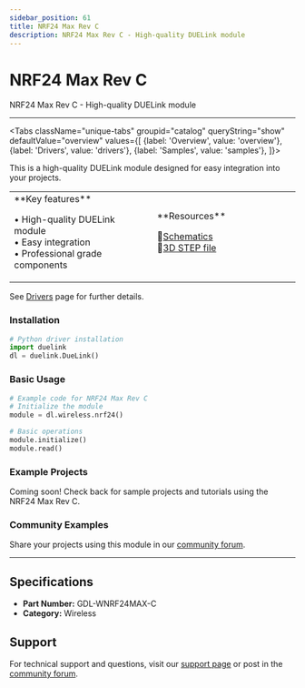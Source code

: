 ```yaml
---
sidebar_position: 61
title: NRF24 Max Rev C
description: NRF24 Max Rev C - High-quality DUELink module
---
```



# NRF24 Max Rev C

<ProductImageSelector 
  partNumber="wnrf24max-c"
  productName="NRF24 Max Rev C"
/>

NRF24 Max Rev C - High-quality DUELink module

---

<Tabs className="unique-tabs" groupid="catalog" queryString="show" defaultValue="overview"
  values={[
    {label: 'Overview', value: 'overview'},
    {label: 'Drivers', value: 'drivers'},
    {label: 'Samples', value: 'samples'},
  ]}>

<TabItem value="overview">

This is a high-quality DUELink module designed for easy integration into your projects.

<table><td width='50%'>
**Key features**

• High-quality DUELink module<br/>
• Easy integration<br/>
• Professional grade components<br/>

</td><td width='50%'>
**Resources**
 
📄[Schematics](/sch/wnrf24max-c.pdf)<br/>
🔩[3D STEP file](/3d/wnrf24max-c.step)<br/>

</td></table>

</TabItem>

<TabItem value="drivers">

See [Drivers](../../engine/drivers) page for further details.

### Installation

```python
# Python driver installation
import duelink
dl = duelink.DueLink()
```

### Basic Usage

```python
# Example code for NRF24 Max Rev C
# Initialize the module
module = dl.wireless.nrf24()

# Basic operations
module.initialize()
module.read()
```

</TabItem>

<TabItem value="samples">

### Example Projects

Coming soon! Check back for sample projects and tutorials using the NRF24 Max Rev C.

### Community Examples

Share your projects using this module in our [community forum](https://forums.ghielectronics.com).

</TabItem>

</Tabs>

---

## Specifications

- **Part Number:** GDL-WNRF24MAX-C
- **Category:** Wireless

## Support

For technical support and questions, visit our [support page](../../support) or post in the [community forum](https://forums.ghielectronics.com).
